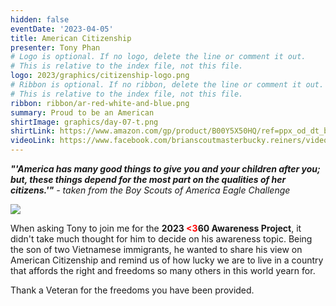 ```yaml
---
hidden: false
eventDate: '2023-04-05'
title: American Citizenship
presenter: Tony Phan
# Logo is optional. If no logo, delete the line or comment it out.
# This is relative to the index file, not this file.
logo: 2023/graphics/citizenship-logo.png
# Ribbon is optional. If no ribbon, delete the line or comment it out.
# This is relative to the index file, not this file.
ribbon: ribbon/ar-red-white-and-blue.png
summary: Proud to be an American
shirtImage: graphics/day-07-t.png
shirtLink: https://www.amazon.com/gp/product/B00Y5X50HQ/ref=ppx_od_dt_b_asin_title_s00?ie=UTF8&th=1&psc=1
videoLink: https://www.facebook.com/brianscoutmasterbucky.reiners/videos/587653896644252
---
```


***"'America has many good things to give you and your children after you; but, these things depend for the most part on the qualities of her citizens.'"*** *- taken from the Boy Scouts of America Eagle Challenge*

<div class="center">
<img src="/360/2023/graphics/citizenship-pic-01.jpg" class="wide" />
</div>

When asking Tony to join me for the **2023 <span style="color: red">&lt;3</span>60 Awareness Project**, it didn't take much thought for him to decide on his awareness topic. Being the son of two Vietnamese immigrants, he wanted to share his view on American Citizenship and remind us of how lucky we are to live in a country that affords the right and freedoms so many others in this world yearn for.

Thank a Veteran for the freedoms you have been provided.
